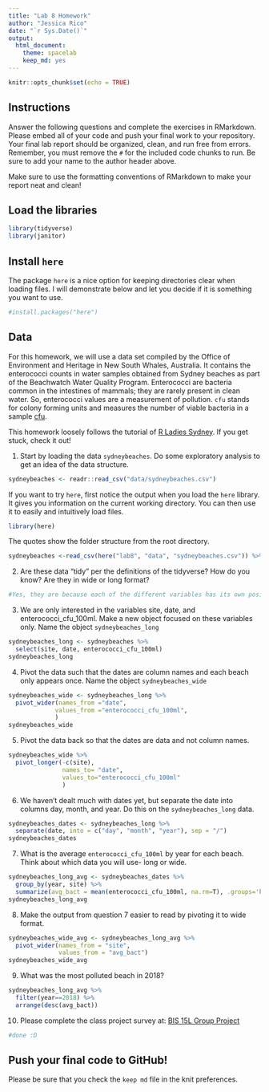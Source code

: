 ```yaml
---
title: "Lab 8 Homework"
author: "Jessica Rico"
date: "`r Sys.Date()`"
output:
  html_document: 
    theme: spacelab
    keep_md: yes
---
```


```r
knitr::opts_chunk$set(echo = TRUE)
```

## Instructions
Answer the following questions and complete the exercises in RMarkdown. Please embed all of your code and push your final work to your repository. Your final lab report should be organized, clean, and run free from errors. Remember, you must remove the `#` for the included code chunks to run. Be sure to add your name to the author header above.  

Make sure to use the formatting conventions of RMarkdown to make your report neat and clean!  

## Load the libraries
```r
library(tidyverse)
library(janitor)
``` 

## Install `here`
The package `here` is a nice option for keeping directories clear when loading files. I will demonstrate below and let you decide if it is something you want to use.  
```r
#install.packages("here")
```

## Data
For this homework, we will use a data set compiled by the Office of Environment and Heritage in New South Whales, Australia. It contains the enterococci counts in water samples obtained from Sydney beaches as part of the Beachwatch Water Quality Program. Enterococci are bacteria common in the intestines of mammals; they are rarely present in clean water. So, enterococci values are a measurement of pollution. `cfu` stands for colony forming units and measures the number of viable bacteria in a sample [cfu](https://en.wikipedia.org/wiki/Colony-forming_unit).   

This homework loosely follows the tutorial of [R Ladies Sydney](https://rladiessydney.org/). If you get stuck, check it out!  

1. Start by loading the data `sydneybeaches`. Do some exploratory analysis to get an idea of the data structure.
```r
sydneybeaches <- readr::read_csv("data/sydneybeaches.csv")
```

If you want to try `here`, first notice the output when you load the `here` library. It gives you information on the current working directory. You can then use it to easily and intuitively load files.
```r
library(here)
```

The quotes show the folder structure from the root directory.
```r
sydneybeaches <-read_csv(here("lab8", "data", "sydneybeaches.csv")) %>% janitor::clean_names()
```

2. Are these data "tidy" per the definitions of the tidyverse? How do you know? Are they in wide or long format?
```r
#Yes, they are because each of the different variables has its own position. This is in the long format. 
```


3. We are only interested in the variables site, date, and enterococci_cfu_100ml. Make a new object focused on these variables only. Name the object `sydneybeaches_long`
```r
sydneybeaches_long <- sydneybeaches %>%
  select(site, date, enterococci_cfu_100ml)
sydneybeaches_long
```


4. Pivot the data such that the dates are column names and each beach only appears once. Name the object `sydneybeaches_wide`

```r
sydneybeaches_wide <- sydneybeaches_long %>%
  pivot_wider(names_from ="date",
             values_from ="enterococci_cfu_100ml",
             )
sydneybeaches_wide
```

5. Pivot the data back so that the dates are data and not column names.

```r
sydneybeaches_wide %>%
  pivot_longer(-c(site),
               names_to= "date",
               values_to="enterococci_cfu_100ml"
               )
```

6. We haven't dealt much with dates yet, but separate the date into columns day, month, and year. Do this on the `sydneybeaches_long` data.
```r
sydneybeaches_dates <- sydneybeaches_long %>% 
  separate(date, into = c("day", "month", "year"), sep = "/")
sydneybeaches_dates
```


7. What is the average `enterococci_cfu_100ml` by year for each beach. Think about which data you will use- long or wide.
```r
sydneybeaches_long_avg <- sydneybeaches_dates %>%
  group_by(year, site) %>%
  summarize(avg_bact = mean(enterococci_cfu_100ml, na.rm=T), .groups='keep')
sydneybeaches_long_avg
```


8. Make the output from question 7 easier to read by pivoting it to wide format.
```r
sydneybeaches_wide_avg <- sydneybeaches_long_avg %>%
  pivot_wider(names_from = "site",
              values_from = "avg_bact")
sydneybeaches_wide_avg
```


9. What was the most polluted beach in 2018?

```r
sydneybeaches_long_avg %>%
  filter(year==2018) %>%
  arrange(desc(avg_bact))
```

10. Please complete the class project survey at: [BIS 15L Group Project](https://forms.gle/H2j69Z3ZtbLH3efW6)

```r
#done :D 
```

## Push your final code to GitHub!
Please be sure that you check the `keep md` file in the knit preferences.   